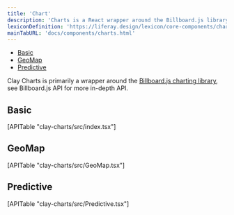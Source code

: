 ```yaml
---
title: 'Chart'
description: 'Charts is a React wrapper around the Billboard.js library with a few additional charts provided.'
lexiconDefinition: 'https://liferay.design/lexicon/core-components/charts/'
mainTabURL: 'docs/components/charts.html'
---
```


<div class="nav-toc-absolute">
<div class="nav-toc">

-   [Basic](#basic)
-   [GeoMap](#geomap)
-   [Predictive](#predictive)

</div>
</div>

Clay Charts is primarily a wrapper around the [Billboard.js charting library](https://naver.github.io/billboard.js/), see Billboard.js API for more in-depth API.

## Basic

<div>[APITable "clay-charts/src/index.tsx"]</div>

## GeoMap

<div>[APITable "clay-charts/src/GeoMap.tsx"]</div>

## Predictive

<div>[APITable "clay-charts/src/Predictive.tsx"]</div>
